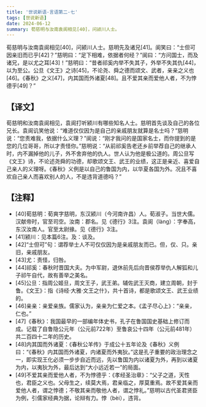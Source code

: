 ```yaml
---
title: '世说新语-言语第二-七'
tags: [世说新语]
date: 2024-06-12
summary: 荀慈明与汝南袁阆相见[40]，问颍川人士。
---
```

荀慈明与汝南袁阆相见[40]，问颍川人士。慈明先及诸兄[41]。阆笑曰：“士但可因亲旧而已乎[42]？”慈明曰：“足下相难，依据者何经？”阆曰：“方问国士，而及诸兄，是以尤之耳[43]！”慈明曰：“昔者祁奚内举不失其子，外举不失其仇[44]，以为至公。公旦《文王》之诗[45]，不论尧、舜之德而颂文、武者，亲亲之义也[46]。《春秋》之义[47]，内其国而外诸夏[48]。且不爱其亲而爱他人者，不为悖德乎[49]？”

## 【译文】

荀慈明和汝南袁阆相见，袁阆打听颍川有哪些知名人士。慈明首先谈及自己的各位兄长。袁阆讥笑他说：“难道仅仅因为是自己的亲戚朋友就算是名士吗？”慈明说：“您责难我，依据什么义理？”阆说：“刚才我问的是国家名士，而你提到的是您的几位哥哥，所以才责怪你。”慈明说：“从前祁奚告老还乡前举荐自己的继承人时，内不漏掉他的儿子，外不舍弃他的仇人。世人认为他是极公道的。周公旦写《文王》诗，不论述尧舜的功德，却歌颂文王、武王的业绩，这正是亲近、喜爱自己亲人的义理呀。《春秋》义例是以自己的鲁国为内，以华夏各国为外。况且不喜欢自己亲人而喜欢别人的人，不是违背道德吗？”

## 【注释】

- [40]荀慈明：荀爽字慈明，东汉颍川（今河南许昌）人。荀淑子。当世大儒。汉献帝时，官至司空。汝南：郡名。见《德行》3注。袁阆（làng）：字奉高，东汉汝南人。官至太尉掾。见《德行》3注。
- [41]颍川：见本篇6注。及：谈及。
- [42]“士但可”句：谓荐举士人不可仅仅因为是亲戚朋友而已。但，仅、只。亲旧，亲戚朋友。
- [43]尤：责怪，归咎。
- [44]祁奚：春秋时晋国大夫。为中军尉，退休前先后向晋侯荐举仇人解狐和儿子祁午自代，故有善举之美名。
- [45]公旦：指周公姬旦，周文王子，武王弟。辅佐武王灭商，建立周朝，封于鲁。《文王》：指《诗经·大雅·文王之什》，共十首诗，都是歌颂文王、武王业绩的。
- [46]亲亲：亲爱亲族。儒家认为，亲亲为仁爱之本。《孟子尽心上》：“亲亲，仁也。”
- [47]《春秋》：我国最早的一部编年体史书，孔子在鲁国国史基础上修订而成。记载了自鲁隐公元年（公元前722年）至鲁哀公十四年（公元前481年）共二百四十二年的历史。
- [48]内其国而外诸夏：《春秋公羊传》于成公十五年论及《春秋》义例曰：“《春秋》内其国而外诸夏，内诸夏而外夷狄。”这是孔子重要的政治理念之一，即实现王化必须一步步自近而远，先以鲁国为内以诸夏为外，再到以诸夏为内，以夷狄为外，最后达到“大小远近若一”的局面。
- [49]不爱其亲而爱他人者，不为悖德乎：《孝经圣治章》：“父子之道，天性也，君臣之义也。父母生之，续莫大焉，君亲临之，厚莫重焉。故不爱其亲而爱他人者，谓之悖德；不敬其亲而敬他人者，谓之悖礼。”慈明以古代圣君贤臣为例，引儒家经典为据，论辩有力。悖（bèi），违背。

